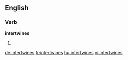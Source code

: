 ==English==

===Verb===
'''intertwines'''

# {{third-person singular of|intertwine}}

[[de:intertwines]]
[[fr:intertwines]]
[[hu:intertwines]]
[[vi:intertwines]]